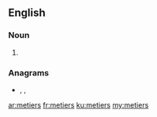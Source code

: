 {{also|Metiers|métiers}}
==English==

===Noun===
{{head|en|noun plural form}}

# {{plural of|metier|lang=en}}

===Anagrams===
* {{l|en|meister}}, {{l|en|reemits}}, {{l|en|tremies}}

[[ar:metiers]]
[[fr:metiers]]
[[ku:metiers]]
[[my:metiers]]
